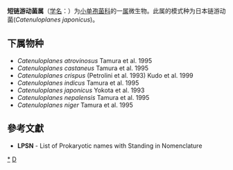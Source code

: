 {{Automatic taxobox
| taxon = Catenuloplanes
| authority = Yokota et al. 1993
| type species = 日本链游动菌<br>''Catenuloplanes japonicus''
| type species authority = Yokota et al. 1993
| synonyms = ''Planopolyspora'' <small>Petrolini et al. 1993</small>
}}
'''短链游动菌属'''（[[学名|学名]]：{{lang|la|''Catenuloplanes''}}）为[[小单孢菌科|小单孢菌科]]的一[[属|属]]微生物。此属的模式种为日本链游动菌(''Catenuloplanes japonicus'')。

==下属物种==
* ''Catenuloplanes atrovinosus'' Tamura et al. 1995
* ''Catenuloplanes castaneus'' Tamura et al. 1995
* ''Catenuloplanes crispus'' (Petrolini et al. 1993) Kudo et al. 1999
* ''Catenuloplanes indicus'' Tamura et al. 1995
* ''Catenuloplanes japonicus'' Yokota et al. 1993
* ''Catenuloplanes nepalensis'' Tamura et al. 1995
* ''Catenuloplanes niger'' Tamura et al. 1995

==參考文獻==
{{reflist}}
* '''LPSN''' - List of Prokaryotic names with Standing in Nomenclature

{{taxonbar}}

[[Category:_小单孢菌科|*]]
[[Category:_1993年描述的分类群|D]]